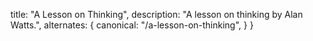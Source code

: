 
  title: "A Lesson on Thinking",
  description: "A lesson on thinking by Alan Watts.",
  alternates: {
    canonical: "/a-lesson-on-thinking",
  }
}

<Title className="mb-7" title={"A Lesson on Thinking"} date={new Date(2025, 2, 10)} />

<div className="spacing-y-7 mb-7">
<Quote size={"1rem"} className="stroke-foreground-200" />
<pre className="font-mono leading-7 py-8 space-y-7">
A person who thinks all the time
Has nothing to think about except thoughts
So, he loses touch with reality and lives in a world of illusions
By thoughts I mean specifically, chatter in the skull
Perpetual and compulsive repetition of words, of reckoning and calculating
I'm not saying that thinking is bad
Like everything else, it's useful in moderation
A good servant, but a bad master
And all so-called civilized peoples
Have increasingly become crazy and self-destructive
Because through excessive thinking, they have lost touch with reality
That's to say
We confuse signs
With the real world

This is the beginning of meditation
Most of us would have rather money than tangible wealth
And a great occasion is somehow spoiled for us unless photographed
And to read about it the next day in the newspaper
Is oddly, more fun for us than the original event
This is a disaster
For as a result of confusing the real world of nature with mere signs
We are destroying nature
We are so tied up in our minds that we've lost our senses
Time to wake up
What is reality?
Obviously, no one can say
Because it isn't words
It isn't material, that's just an idea
Reality is—

The point cannot be explained in words
I'm not trying to put you down
It's an expression of you as you are
One must live
We need to survive, to go on
We must go on
</pre>
<Quote size={"1rem"} className="stroke-foreground-200" />
</div>

<p className="text-sm text-foreground-200">— Alan Watts</p>